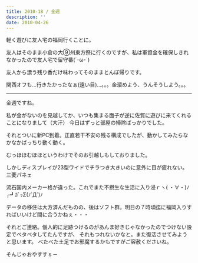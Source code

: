 ```yaml
---
title: 2010-18 / 金週
description: ''
date: 2010-04-26
---
```



軽く遊びに友人宅の福岡行くことに。

友人はそのまま小倉の大⑨州東方祭に行くのですが、私は軍資金を確保しきれなかったので友人宅で留守番(´･ω･`)

友人から漂う残り香だけ味わってそのままとんぼ帰りです。

関西オフも…行きたかったなぁ(遠い目)…。。。金溜めよう、うんそうしよう。。。

----

金週ですね。

私が金がないのを見越してか、いつも集まる面子が逆に佐賀に遊びに来てくれることになりまして（大汗）
今日はずっと部屋の掃除ばっかりでした。

それとついに新PC到着。正直若干不安の残る構成でしたが、動かしてみたらなかなかばっちり動く動く。

むっほほむほほというわけでそのお引越しもしておりました。

しかしディスプレイが23型ワイドでチラつき大きいのに意外に目が疲れない。三菱パネェ

流石国内メーカー格が違った。これでまた不摂生な生活に入り浸ｒヽ( ・∀・)ﾉ┌┛ｶﾞｯΣ(ﾉ`Д´)ﾉ

データの移住は大方済んだものの、後はソフト群。明日の７時頃迄に福岡入りすればいいけど間に合うかねぇ・・・

それとご連絡。個人的に足跡つけるのがあんま好きじゃなかったのでつけない設定でベタベタしてたんですが、
それもつれないかなと。また復活させてみようと思います。
べたべた土足でお邪魔するかもですがご容赦くださいね。

そんじゃおやすすｓ－
